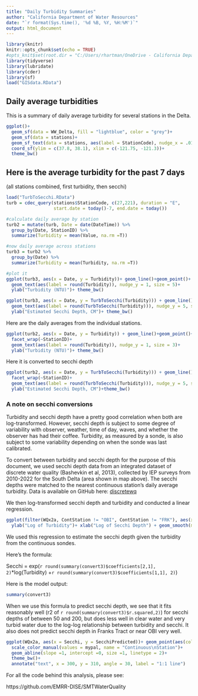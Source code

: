 ```yaml
---
title: "Daily Turbidity Summaries"
author: "California Department of Water Resources"
date: "`r format(Sys.time(), '%d %B, %Y, %H:%M')`"
output: html_document
---
```


```r
library(knitr)
knitr::opts_chunk$set(echo = TRUE)
#opts_knit$set(root.dir = "C:/Users/rhartman/OneDrive - California Department of Water Resources/smelt #cages/SMTWaterQuality/docs")
library(tidyverse)
library(lubridate)
library(cder)
library(sf)
load("GISdata.RData")
```

## Daily average turbidities

This is a summary of daily average turbidity for several stations in the Delta.


```r

ggplot()+
  geom_sf(data = WW_Delta, fill = "lightblue", color = "grey")+
  geom_sf(data = stations)+
  geom_sf_text(data = stations, aes(label = StationCode), nudge_x = .01, nudge_y = .01, size = 2)+
  coord_sf(ylim = c(37.8, 38.1), xlim = c(-121.75, -121.3))+
  theme_bw()

```

## Here is the average turbidity for the past 7 days

(all stations combined, first turbidity, then secchi)

```r
load("TurbToSecchi.RData")
turb = cdec_query(stations$StationCode, c(27,221), duration = "E",
                  start.date = today()-7, end.date = today())

#calculate daily average by station
turb2 = mutate(turb, Date = date(DateTime)) %>%
  group_by(Date, StationID) %>%
  summarize(Turbidity = mean(Value, na.rm =T))

#now daily average across stations
turb3 = turb2 %>%
  group_by(Date) %>%
  summarize(Turbidity = mean(Turbidity, na.rm =T))

#plot it
ggplot(turb3, aes(x = Date, y = Turbidity))+ geom_line()+geom_point()+
  geom_text(aes(label = round(Turbidity)), nudge_y = 1, size = 5)+
  ylab("Turbidity (NTU)")+ theme_bw()

ggplot(turb3, aes(x = Date, y = TurbToSecchi(Turbidity))) + geom_line()+geom_point()+
  geom_text(aes(label = round(TurbToSecchi(Turbidity))), nudge_y = 5, size = 5)+
  ylab("Estimated Secchi Depth, CM")+ theme_bw()

```

Here are the daily averages from the individual stations. 

```r
ggplot(turb2, aes(x = Date, y = Turbidity)) + geom_line()+geom_point()+
  facet_wrap(~StationID)+
  geom_text(aes(label = round(Turbidity)), nudge_y = 1, size = 3)+
  ylab("Turbidity (NTU)")+ theme_bw()

```

Here it is converted to secchi depth

```r

ggplot(turb2, aes(x = Date, y = TurbToSecchi(Turbidity))) + geom_line()+geom_point()+
  facet_wrap(~StationID)+
  geom_text(aes(label = round(TurbToSecchi(Turbidity))), nudge_y = 5, size = 3)+
  ylab("Estimated Secchi Depth, CM")+theme_bw()

```

### A note on secchi conversions

Turbidity and secchi depth have a pretty good correlation when both are log-transformed. However, secchi depth is subject to some degree of variability with observer, weather, time of day, waves, and whether the observer has had their coffee. Turbidity, as measured by a sonde, is also subject to some variability depending on when the sonde was last calibrated.

To convert between turbidity and secchi depth for the purpose of this document, we used secchi depth data from an integrated dataset of discrete water quality (Bashevkin et al, 2013), collected by IEP surveys from 2010-2022 for the South Delta (area shown in map above). The secchi depths were matched to the nearest continuous station's daily average turbidity. Data is available on GitHub here: [discretewq](https://github.com/InteragencyEcologicalProgram/discretewq)

We then log-transformed secchi depth and turbidity and conducted a linear regression.

```r

ggplot(filter(WQx2a, ContStation != "OBI", ContStation != "FRK"), aes(x = log(Secchi), y = log(TurbiditySonde))) + geom_point()+
  ylab("Log of Turbidity")+ xlab("Log of Secchi Depth") + geom_smooth(method = "lm")+ theme_bw()


```

We used this regression to estimate the secchi depth given the turbidity from the continuous sondes.

Here's the formula:

Secchi = exp(`r round(summary(convert3)$coefficients[2,1], 2)`*log(Turbidity) +`r round(summary(convert3)$coefficients[1,1], 2)`)


Here is the model output:
```r

summary(convert3)
```
When we use this formula to predict secchi depth, we see that it fits reasonably well (r2 of `r round(summary(convert3)$r.squared,2)`) for secchi depths of between 50 and 200, but does less well in clear water and very turbid water due to the log-log relationship between turbidity and secchi. It also does not predict secchi depth in Franks Tract or near OBI very well.

```r
ggplot(WQx2a, aes(x = Secchi, y = SecchiPredicted))+ geom_point(aes(color = ContStation))+ 
  scale_color_manual(values = mypal, name = "Continuous\nStation")+
  geom_abline(slope =1, intercept =0, size =1, linetype = 2)+
  theme_bw()+
  annotate("text", x = 300, y = 310, angle = 30, label = "1:1 line")
```


For all the code behind this analysis, please see: 

https://github.com/EMRR-DISE/SMTWaterQuality 
